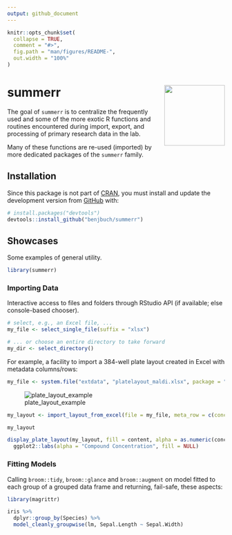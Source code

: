 ```yaml
---
output: github_document
---
```


<!-- README.md is generated from README.Rmd. Please edit that file -->

```r
knitr::opts_chunk$set(
  collapse = TRUE,
  comment = "#>",
  fig.path = "man/figures/README-",
  out.width = "100%"
)
```

# summerr <img src='man/figures/logo.png' align="right" height="140" /></a>

<!-- badges: start -->
<!-- badges: end -->

The goal of `summerr` is to centralize the frequently used and some of the more 
exotic R functions and routines encountered during import, export, and processing 
of primary research data in the lab.

Many of these functions are re-used (imported) by more dedicated packages of the 
`summerr` family.

## Installation

Since this package is not part of [CRAN](https://CRAN.R-project.org), you must 
install and update the development version from [GitHub](https://github.com/) 
with:

``` r
# install.packages("devtools")
devtools::install_github("benjbuch/summerr")
```
## Showcases

Some examples of general utility.

```r
library(summerr)
```

### Importing Data

Interactive access to files and folders through RStudio API (if available; else
console-based chooser).

```r
# select, e.g., an Excel file, ...
my_file <- select_single_file(suffix = "xlsx")

# ... or choose an entire directory to take forward
my_dir <- select_directory()
```

For example, a facility to import a 384-well plate layout created in Excel with 
metadata columns/rows:

```r
my_file <- system.file("extdata", "platelayout_maldi.xlsx", package = "summerrmass")
```

![plate_layout_example](man/figures/maldi_platelayout.png)

```r
my_layout <- import_layout_from_excel(file = my_file, meta_row = c(concentration = "1"))

my_layout

display_plate_layout(my_layout, fill = content, alpha = as.numeric(concentration)) + 
  ggplot2::labs(alpha = "Compound Concentration", fill = NULL)
```

### Fitting Models

Calling `broom::tidy`, `broom::glance` and `broom::augment` on model fitted to 
each group of a grouped data frame and returning, fail-safe, these aspects:

```r
library(magrittr)

iris %>% 
  dplyr::group_by(Species) %>% 
  model_cleanly_groupwise(lm, Sepal.Length ~ Sepal.Width)
```



